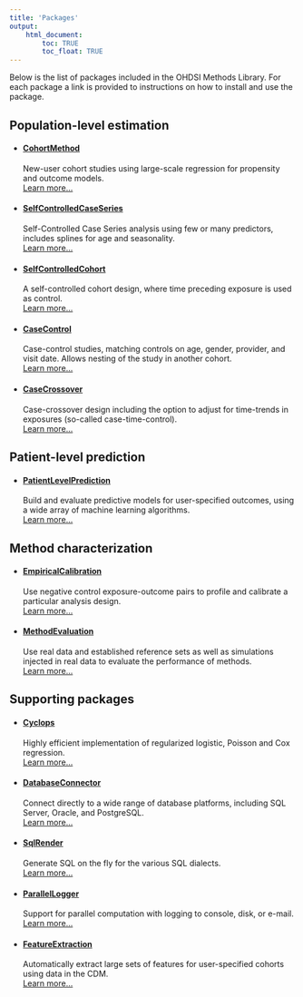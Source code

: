 ```yaml
---
title: 'Packages'
output: 
    html_document:
        toc: TRUE
        toc_float: TRUE
---
```


Below is the list of packages included in the OHDSI Methods Library. For each package a link is provided to instructions on how to install and use the package.

</ul>
<h2 id="pkg_header">Population-level estimation</h2>
<ul id="pkg">
<li><h4><i class="fas  fa-cube "></i> <a href="https://ohdsi.github.io/CohortMethod">CohortMethod</a></h4>New-user cohort studies using large-scale regression for propensity and outcome models.</br><a href="https://ohdsi.github.io/CohortMethod">Learn more...</a></li>
<li><h4><i class="fas  fa-cube "></i> <a href="https://ohdsi.github.io/SelfControlledCaseSeries">SelfControlledCaseSeries</a></h4>Self-Controlled Case Series analysis using few or many predictors, includes splines for age and seasonality.</br><a href="https://ohdsi.github.io/SelfControlledCaseSeries">Learn more...</a></li>
<li><h4><i class="fas  fa-cube "></i> <a href="https://ohdsi.github.io/SelfControlledCohort">SelfControlledCohort</a></h4>A self-controlled cohort design, where time preceding exposure is used as control.</br><a href="https://ohdsi.github.io/SelfControlledCohort">Learn more...</a></li>
<li><h4><i class="fas  fa-cube "></i> <a href="https://ohdsi.github.io/CaseControl">CaseControl</a></h4>Case-control studies, matching controls on age, gender, provider, and visit date. Allows nesting of the study in another cohort.</br><a href="https://ohdsi.github.io/CaseControl">Learn more...</a></li>
<li><h4><i class="fas  fa-cube "></i> <a href="https://ohdsi.github.io/CaseCrossover">CaseCrossover</a></h4>Case-crossover design including the option to adjust for time-trends in exposures (so-called case-time-control).</br><a href="https://ohdsi.github.io/CaseCrossover">Learn more...</a></li>
</ul>
<h2 id="pkg_header">Patient-level prediction</h2>
<ul id="pkg">
<li><h4><i class="fas  fa-cube "></i> <a href="https://ohdsi.github.io/PatientLevelPrediction">PatientLevelPrediction</a></h4>Build and evaluate predictive models for user-specified outcomes, using a wide array of machine learning algorithms.</br><a href="https://ohdsi.github.io/PatientLevelPrediction">Learn more...</a></li>
</ul>
<h2 id="pkg_header">Method characterization</h2>
<ul id="pkg">
<li><h4><i class="fas  fa-cube "></i> <a href="https://ohdsi.github.io/EmpiricalCalibration">EmpiricalCalibration</a></h4>Use negative control exposure-outcome pairs to profile and calibrate a particular analysis design.</br><a href="https://ohdsi.github.io/EmpiricalCalibration">Learn more...</a></li>
<li><h4><i class="fas  fa-cube "></i> <a href="https://ohdsi.github.io/MethodEvaluation">MethodEvaluation</a></h4>Use real data and established reference sets as well as simulations injected in real data to evaluate the performance of methods.</br><a href="https://ohdsi.github.io/MethodEvaluation">Learn more...</a></li>
</ul>
<h2 id="pkg_header">Supporting packages</h2>
<ul id="pkg">
<li><h4><i class="fas  fa-cube "></i> <a href="https://ohdsi.github.io/Cyclops">Cyclops</a></h4>Highly efficient implementation of regularized logistic, Poisson and Cox regression.</br><a href="https://ohdsi.github.io/Cyclops">Learn more...</a></li>
<li><h4><i class="fas  fa-cube "></i> <a href="https://ohdsi.github.io/DatabaseConnector">DatabaseConnector</a></h4>Connect directly to a wide range of database platforms, including SQL Server, Oracle, and PostgreSQL.</br><a href="https://ohdsi.github.io/DatabaseConnector">Learn more...</a></li>
<li><h4><i class="fas  fa-cube "></i> <a href="https://ohdsi.github.io/SqlRender">SqlRender</a></h4>Generate SQL on the fly for the various SQL dialects.</br><a href="https://ohdsi.github.io/SqlRender">Learn more...</a></li>
<li><h4><i class="fas  fa-cube "></i> <a href="https://ohdsi.github.io/ParallelLogger">ParallelLogger</a></h4>Support for parallel computation with logging to console, disk, or e-mail.</br><a href="https://ohdsi.github.io/ParallelLogger">Learn more...</a></li>
<li><h4><i class="fas  fa-cube "></i> <a href="https://ohdsi.github.io/FeatureExtraction">FeatureExtraction</a></h4>Automatically extract large sets of features for user-specified cohorts using data in the CDM.</br><a href="https://ohdsi.github.io/FeatureExtraction">Learn more...</a></li>
</ul>
